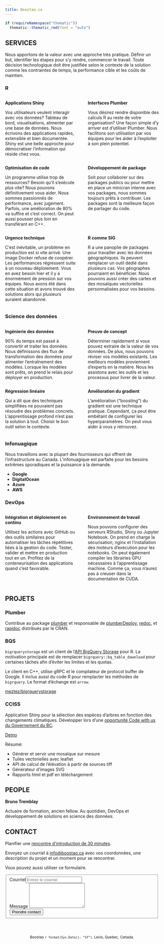 ```yaml
---
title: Boostao.ca
---
```


```r
if (requireNamespace("thematic")) 
  thematic::thematic_rmd(font = "auto")
```

<style>
  .section-head h2, h6 {
     text-align:center;
     margin-top:0;
     padding-bottom:25px;
  }
  .nav-tabs {
    justify-content: center !important;
  }
  body {
    padding-bottom: 5px !important
  }
</style>

## <span class="ion ion-forward" style="transform: scale(1, -1);"></span> SERVICES {.tabset .tabset-fade .section-head}

Nous apportons de la valeur avec une approche très pratique. Définir un but, identifier les étapes pour s'y rendre, commencer le travail. Toute décision technologique doit être justifiée selon le contexte de la solution comme les contraintes de temps, la performance cible et les coûts de maintien.

### R

:::: {style="display: flex;"}
::: {style="flex:0.5;padding-right:2vw"}
**Applications Shiny** <span class="ion ion-star"></span>

Vos utilisateurs veulent interagir avec vos données? Tableau de bord, visualisations, alimenter par une base de données. Nous écrivons des applications rapides, extensible et bien documentée. Shiny est une belle approche pour démocratiser l'information qui réside chez vous. 
:::
::: {style="flex:0.5;padding-left:2vw"}
**Interfaces Plumber** <span class="ion ion-wrench"></span>

Vous désirez rendre disponible des calculs R au reste de votre organisation? Une façon simple d'y arriver est d'utiliser Plumber. Nous facilitons son utilisation par vos équipes pour les aider à l'exploiter à son plein potentiel.
:::
::::
:::: {style="display: flex;"}
::: {style="flex:0.5;padding-right:2vw"}
**Optimisation de code** <span class="ion ion-code-working"></span>

Un programme utilise trop de ressources? Besoin qu'il s'exécute plus vite? Nous pouvons définitivement vous aider. Nous sommes passionnés de performance, avec jugement. Parfois, une amélioration de 80% va suffire et c'est correct. On peut aussi pousser plus loin en transférant en C++.
:::
::: {style="flex:0.5;padding-left:2vw"}
**Développement de package** <span class="ion ion-pull-request"></span>

Soit pour collaborer sur des packages publics ou pour mettre en place un minicran interne avec vos packages, nous sommes toujours prêts à contribuer. Les packages sont la meilleure façon de partager du code.
:::
::::
:::: {style="display: flex;"}
::: {style="flex:0.5;padding-right:2vw"}
**Urgence technique** <span class="ion ion-bug"></span>

C'est inévitable, un problème en production est si vite arrivé. Une image Docker refuse de coopérer. Les performances régressent suite à un nouveau déploiement. Vous en avez besoin hier et il y a énormément de pression sur vos équipes. Nous avons été dans cette situation et avons trouvé des solutions alors qui plusieurs auraient abandonné.
:::
::: {style="flex:0.5;padding-left:2vw"}
**R comme SIG** <span class="ion ion-map"></span>

R a une panoplie de packages pour travailler avec les données géographiques. Ils peuvent remplacer un outil dédié dans plusieurs cas. Vos géographes pourraient en bénéficier. Nous pouvons aussi créer des cartes et des mosaïques vectorielles personnalisées pour vos besoins.
:::
::::

### Science des données

:::: {style="display: flex;"}
::: {style="flex:0.5;padding-right:2vw"}
**Ingénierie des données** <span class="ion ion-social-buffer"></span>

90% du temps est passé à convertir et traiter les données. Nous définissons des flux de transformation des données pour alimenter l'entraînement des modèles. Lorsque les modèles sont prêts, on prend le relais pour déployer en production.
:::
::: {style="flex:0.5;padding-left:2vw"}
**Preuve de concept** <span class="ion ion-flash"></span>

Déterminer rapidement si vous pouvez extraire de la valeur de vos données. De plus, nous pouvons réviser vos modèles existants. Les meilleurs modèles proviennent d'experts en la matière. Nous les assistons avec les outils et les processus pour livrer de la valeur.
:::
::::
:::: {style="display: flex;"}
::: {style="flex:0.5;padding-right:2vw"}
**Régression linéaire** <span class="ion ion-ios-pulse-strong"></span>

Qui a dit que des techniques simplifiées ne pouvaient pas résoudre des problèmes concrets. L'apprentissage profond n'est pas la solution à tout. Choisir le bon outil selon le contexte.
:::
::: {style="flex:0.5;padding-left:2vw"}
**Amélioration du gradient** <span class="ion ion-android-options"></span>

L'amélioration ("boosting") du gradient est une technique pratique. Cependant, ça peut être embêtant de configurer les hyperparamètres. On peut vous aider à vous y retrouvez.
:::
::::
### Infonuagique

Nous travaillons avec la plupart des fournisseurs qui offrent de l'infrastructure au Canada. L'infonuagique est parfaite pour les besoins extrêmes sporadiques et la puissance à la demande.

 - **Google**
 - **DigitalOcean**
 - **Azure**
 - **AWS**

### DevOps
:::: {style="display: flex;"}
::: {style="flex:0.5;padding-right:2vw"}
**Intégration et déploiement en continu** <span class="ion ion-loop"></span>

Utilisez les actions avec GitHub ou des outils similaires pour automatiser les tâches répétitives liées à la gestion du code. Tester, valider et mettre en production tout en un. Profitez de la conteneurisation des applications quand c'est favorable.
:::
::: {style="flex:0.5;padding-left:2vw"}
**Environnement de travail** <span class="ion ion-monitor"></span>

Nous pouvons configurer des serveurs RStudio, Shiny ou Jupyter Notebook. On prend en charge la sécurisation, nginx et l'installation des moteurs d'exécution pour les notebooks. On peut également compiler les librairies GPU nécessaires à l'apprentissage machine. Comme ça, vous n'aurez pas à creuser dans la documentation de CUDA.
:::
::::

## PROJETS <span class="ion ion-forward" style="transform: scale(-1, -1);"></span> {.tabset .tabset-fade .section-head}

### Plumber

Contribue au package [plumber](https://github.com/rstudio/plumber) et responsable de [plumberDeploy](https://github.com/meztez/plumberDeploy), [redoc](https://github.com/meztez/redoc), et [rapidoc](https://github.com/meztez/rapidoc) distribués par le CRAN.

### BQS

`bigrquerystorage` est un client de l'[API BigQuery Storage](https://cloud.google.com/bigquery/docs/reference/storage/) pour R. La motivation principale est de remplacer `bigrquery::bq_table_download` pour certaines tâches afin d'éviter les limites et les quotas.

Le client en C++, utilise gRPC et le compilateur de protocol buffer de Google. Il inclus aussi du code R pour remplacter les méthodes de `bigrquery`. Le format d'échange est `arrow`.

[meztez/bigrquerystorage](https://github.com/meztez/bigrquerystorage)

### CCISS

Application Shiny pour la sélection des espèces d'arbres en fonction des changements climatiques.
Développer lors d'une [opportunité Code with us du Governement du BC](https://digital.gov.bc.ca/marketplace/opportunities/code-with-us/f9b73f32-ca0d-4009-97b7-6bb04cb91394).

[Demo](https://neoxone.shinyapps.io/BCGOV_CCISS/)

Résumé:

 - Générer et servir une mosaïque sur mesure
 - Tuiles vectorielles avec leaflet
 - API de calcul de l'élévation à partir de sources tiff
 - Générateur d'images SVG
 - Rapports html et pdf en téléchargement

## <span class="ion ion-forward" style="transform: scale(1, -1);"></span> PEOPLE {.section-head}

**Bruno Tremblay** <a href="https://www.linkedin.com/in/bruno-tremblay-508ba9201/"><span class="ion-social-linkedin"></span></a> <a href="https://github.com/meztez"><span class="ion ion-social-github"></span></a> <a href="https://twitter.com/meztez2"><span class="ion ion-social-twitter"></span></a>

Actuaire de formation, ancien fellow. Au quotidien, DevOps et développement de solutions en science des données.

## CONTACT <span class="ion ion-forward" style="transform: scale(-1, -1);"></span> {.section-head}

Planifier une [rencontre d'introduction de 30 minutes](https://calendly.com/boostao/intro).  

Envoyez un courriel à [info@boostao.ca](mailto:info@boostao.ca) avec vos coordonnées, une description du projet et un moment pour se rencontrer.

Vous pouvez aussi utiliser ce formulaire.  

<form method="POST" action="https://formspree.io/f/mpzkzdov"><fieldset><div class="form-group"><label for="inputEmail">Courriel</label><input type="email" class="form-control" id="inputEmail" name="clientEmail" aria-describedby="emailClient" placeholder="Entrez le courriel"></div><div class="form-group"> <label for="clientmessage">Message</label><textarea class="form-control" id="clientmessage" name="clientmessage" rows="5"></textarea></div><button type="submit" class="btn btn-primary">Prendre contact</button></fieldset></form>
  
<div style="text-align:center; padding-top:40px;"><small>Boostao `r format(Sys.Date(), "%Y")`. Levis, Quebec, Canada.</small></div>
